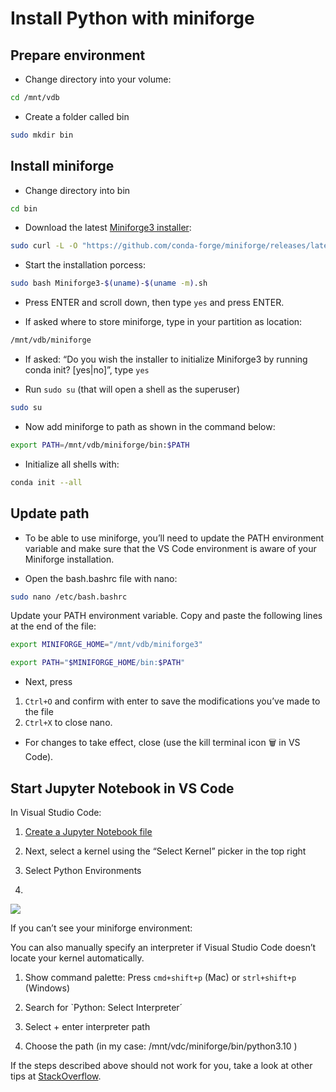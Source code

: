 # Install Python with miniforge

## Prepare environment

- Change directory into your volume:

```bash
cd /mnt/vdb
```

- Create a folder called bin

```bash
sudo mkdir bin
```


## Install miniforge

- Change directory into bin


```bash
cd bin
```

- Download the latest [Miniforge3 installer](https://github.com/conda-forge/miniforge):


```bash
sudo curl -L -O "https://github.com/conda-forge/miniforge/releases/latest/download/Miniforge3-$(uname)-$(uname -m).sh"
```

- Start the installation porcess:

```bash
sudo bash Miniforge3-$(uname)-$(uname -m).sh
```

- Press ENTER and scroll down, then type `yes` and press ENTER.

- If asked where to store miniforge, type in your partition as location:

```bash
/mnt/vdb/miniforge
```

- If asked: "Do you wish the installer to initialize Miniforge3
by running conda init? [yes|no]", type `yes`


- Run `sudo su` (that will open a shell as the superuser)

```bash
sudo su
```

- Now add miniforge to path as shown in the command below:

```bash
export PATH=/mnt/vdb/miniforge/bin:$PATH
```

- Initialize all shells with:

```bash
conda init --all
```

## Update path

- To be able to use miniforge, you'll need to update the PATH environment variable and make sure that the VS Code environment is aware of your Miniforge installation.

- Open the bash.bashrc file with nano:

```bash
sudo nano /etc/bash.bashrc
```

Update your PATH environment variable. Copy and paste the following lines at the end of the file:

```bash
export MINIFORGE_HOME="/mnt/vdb/miniforge3"

export PATH="$MINIFORGE_HOME/bin:$PATH"
```

- Next, press

1. `Ctrl+O` and confirm with enter to save the modifications you've made to the file
2. `Ctrl+X` to close nano. 



<!--

- Apply the changes to your current shell session.

```bash
source /etc/bash.bashrc
```

-->


- For changes to take effect, close (use the kill terminal icon 🗑 in VS Code).



<!--

## Install ipykernel


- Open a shell as the superuser:


```bash
sudo su
```

- Install the package ipykernel

```bash
conda install ipykernel 
```

Type `exit` to exit this shell.


Now close your connection and restart.

-->

## Start Jupyter Notebook in VS Code

In Visual Studio Code:

1. [Create a Jupyter Notebook file](https://code.visualstudio.com/docs/datascience/jupyter-notebooks#_create-or-open-a-jupyter-notebook)

1. Next, select a kernel using the "Select Kernel" picker in the top right 

1. Select Python Environments

1. 

![](https://code.visualstudio.com/assets/docs/datascience/jupyter/native-kernel-picker.png)


If you can't see your miniforge environment:

You can also manually specify an interpreter if Visual Studio Code doesn't locate your kernel automatically.

1. Show command palette: Press `cmd+shift+p` (Mac) or `strl+shift+p` (Windows)

1. Search for `Python: Select Interpreter´

1. Select + enter interpreter path 

1. Choose the path (in my case: /mnt/vdc/miniforge/bin/python3.10 )


If the steps described above should not work for you, take a look at other tips at [StackOverflow](https://stackoverflow.com/questions/43351596/activating-anaconda-environment-in-vscode).



<!--

-----

OLD

## Install packages

Now add miniforge to path as shown in the command below:

```bash
export PATH=/mnt/vdc/miniforge/bin:$PATH
```

Initialize your shell with:

```bash
conda init zsh
```




NOT WORKING

## Change permissions

Read+Write+Execute:

sudo chmod -R a+rwx /var/www


sudo chmod a+rwx /mnt/vdc/miniforge

-->